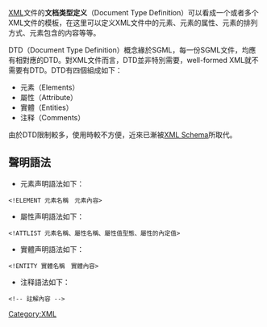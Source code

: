 {{Expand language|en|time=2017-02-04}}
{{NoteTA|G1=IT}}
[[XML|XML]]文件的'''文档类型定义'''（Document Type Definition）可以看成一个或者多个XML文件的模板，在这里可以定义XML文件中的元素、元素的属性、元素的排列方式、元素包含的内容等等。

DTD（Document Type Definition）概念緣於SGML，每一份SGML文件，均應有相對應的DTD。對XML文件而言，DTD並非特別需要，well-formed XML就不需要有DTD。DTD有四個組成如下：
* 元素（Elements）
* 屬性（Attribute）
* 實體（Entities）
* 注释（Comments）

由於DTD限制較多，使用時較不方便，近來已漸被[[XML_Schema|XML Schema]]所取代。

== 聲明語法 ==
* 元素声明語法如下：
 <!ELEMENT 元素名稱　元素內容>

* 屬性声明語法如下：
 <!ATTLIST 元素名稱、屬性名稱、屬性值型態、屬性的內定值>

* 實體声明語法如下：
 <!ENTITY 實體名稱　實體內容>

* 注释語法如下：
 <nowiki><!-- 註解內容 --></nowiki>

{{W3C规范和标准}}
{{網頁技術與標準}}

[[Category:XML|Category:XML]]